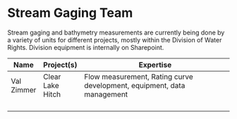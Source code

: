 # Stream Gaging Team

Stream gaging and bathymetry measurements are currently being done by a variety of units for different projects, mostly within the Division of Water Rights. Division equipment is internally on Sharepoint.

| Name       | Project(s)       | Expertise                                                              |
|------------|------------------|------------------------------------------------------------------------|
| Val Zimmer | Clear Lake Hitch | Flow measurement, Rating curve development, equipment, data management |
|            |                  |                                                                        |
|            |                  |                                                                        |
|            |                  |                                                                        |
|            |                  |                                                                        |

## 
